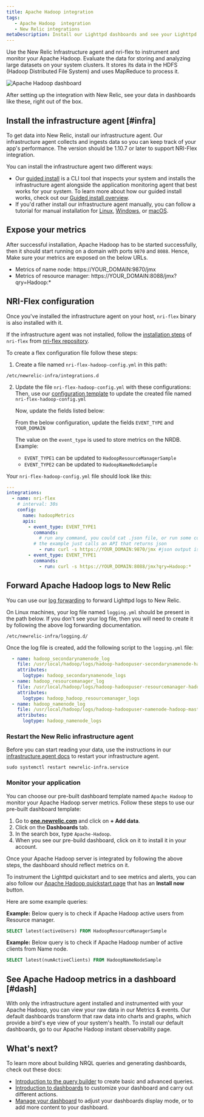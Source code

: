 ```yaml
---
title: Apache Hadoop integration
tags:
   - Apache Hadoop  integration
   - New Relic integrations
metaDescription: Install our Lighttpd dashboards and see your Lighttpd  data in New Relic.
---
```


Use the New Relic Infrastructure agent and nri-flex to instrument and monitor your Apache Hadoop. Evaluate the data for storing and analyzing large datasets on your system clusters. It stores its data in the HDFS (Hadoop Distributed File System) and uses MapReduce to process it.


<img
    title="Apache Hadoop dashboard"
    alt="Apache Hadoop dashboard"
    src={infrastructureApacheHadoopDashboard}
/>

<figcaption>
After setting up the integration with New Relic, see your data in dashboards like these, right out of the box.
</figcaption>

## Install the infrastructure agent [#infra]

To get data into New Relic, install our infrastructure agent. Our infrastructure agent collects and ingests data so you can keep track of your app's performance. The version should be 1.10.7 or later to support NRI-Flex integration.

You can install the infrastructure agent two different ways:

* Our [guided install](https://one.newrelic.com/nr1-core?state=4f81feab-35f7-e97e-9903-52510f8542bd) is a CLI tool that inspects your system and installs the infrastructure agent alongside the application monitoring agent that best works for your system. To learn more about how our guided install works, check out our [Guided install overview](/docs/infrastructure/host-integrations/installation/new-relic-guided-install-overview).
* If you'd rather install our infrastructure agent manually, you can follow a tutorial for manual installation for [Linux](/docs/infrastructure/install-infrastructure-agent/linux-installation/install-infrastructure-monitoring-agent-linux), [Windows](/docs/infrastructure/install-infrastructure-agent/windows-installation/install-infrastructure-monitoring-agent-windows/), or [macOS](/docs/infrastructure/install-infrastructure-agent/macos-installation/install-infrastructure-monitoring-agent-macos/).


## Expose your metrics

After successful installation, Apache Hadoop has to be started successfully, then it should start running on a domain with ports `9870` and `8088`. Hence,  Make sure your metrics are exposed on the below URLs.

- Metrics of name node: https://YOUR_DOMAIN:9870/jmx
- Metrics of resource manager: https://YOUR_DOMAIN:8088/jmx?qry=Hadoop:*



## NRI-Flex configuration

Once you've installed the infrastructure agent on your host, `nri-flex` binary is also installed with it.
  
If the infrastructure agent was not installed, follow the [installation steps](https://github.com/newrelic/nri-flex/blob/master/docs/basic-tutorial.md) of `nri-flex` from [nri-flex repository](https://github.com/newrelic/nri-flex).

To create a flex configuration file follow these steps:

1. Create a file named `nri-flex-hadoop-config.yml` in this path:

  ```shell
  /etc/newrelic-infra/integrations.d
  ```
2. Update the file `nri-flex-hadoop-config.yml` with these configurations:
    Then, use our [configuration template](https://github.com/newrelic/nri-flex/blob/master/examples/json-read-cmd-example.yml) to update the created file named `nri-flex-hadoop-config.yml`

    Now, update the fields listed below:

    From the below configuration, update the fields `EVENT_TYPE` and `YOUR_DOMAIN`

    The value on the `event_type` is used to store metrics on the NRDB.
    Example:
    * `EVENT_TYPE1` can be updated to `HadoopResourceManagerSample`
    * `EVENT_TYPE2` can be updated to `HadoopNameNodeSample`


  Your `nri-flex-hadoop-config.yml` file should look like this:

  ```yml
  ---
  integrations:
    - name: nri-flex
      # interval: 30s
      config:
        name: hadoopMetrics
        apis:
          - event_type: EVENT_TYPE1
            commands: 
              # run any command, you could cat .json file, or run some commands that produce a json output
            # the example just calls an API that returns json
              - run: curl -s https://YOUR_DOMAIN:9870/jmx #json output is retrieved from this command
          - event_type: EVENT_TYPE1
            commands: 
              - run: curl -s https://YOUR_DOMAIN:8088/jmx?qry=Hadoop:*

  ```

## Forward Apache Hadoop logs to New Relic
  
You can use our [log forwarding](/docs/logs/forward-logs/forward-your-logs-using-infrastructure-agent/) to forward Lighttpd logs to New Relic.

On Linux machines, your log file named `logging.yml` should be present in the path below. If you don't see your log file, then you will need to create it by following the above log forwarding documentation.

```shell
/etc/newrelic-infra/logging.d/
```

Once the log file is created, add the following script to the `logging.yml` file:

```yml
  - name: hadoop_secondarynamenode_log
    file: /usr/local/hadoop/logs/hadoop-hadoopuser-secondarynamenode-hadoop-master.log
    attributes:
      logtype: hadoop_secondarynamenode_logs
  - name: hadoop_resourcemanager_log
    file: /usr/local/hadoop/logs/hadoop-hadoopuser-resourcemanager-hadoop-master.log
    attributes:
      logtype: hadoop_hadoop_resourcemanager_logs
  - name: hadoop_namenode_log
    file: /usr/local/hadoop/logs/hadoop-hadoopuser-namenode-hadoop-master.log
    attributes:
      logtype: hadoop_namenode_logs
```



### Restart the New Relic infrastructure agent

Before you can start reading your data, use the instructions in our [infrastructure agent docs](/docs/infrastructure/install-infrastructure-agent/manage-your-agent/start-stop-restart-infrastructure-agent/) to restart your infrastructure agent.

```shell
sudo systemctl restart newrelic-infra.service
```


###  Monitor your application

You can choose our pre-built dashboard template named `Apache Hadoop` to monitor your Apache Hadoop server metrics. Follow these steps to use our pre-built dashboard template:

1. Go to **[one.newrelic.com](https://one.newrelic.com/)** and click on **+ Add data**.
2.  Click on the **Dashboards** tab.
3.  In the search box, type `Apache-Hadoop`.
4.  When you see our pre-build dashboard, click on it to install it in your account.

Once your Apache Hadoop server is integrated by following the above steps, the dashboard should reflect metrics on it.

To instrument the Lighttpd quickstart and to see metrics and alerts, you can also follow our [Apache Hadoop quickstart page](https://newrelic.com/instant-observability/apache-hadoop) that has an **Install now** button.

Here are some example queries:

**Example:** Below query is to check if Apache Hadoop active users from Resource manager.
  
```sql
SELECT latest(activeUsers) FROM HadoopResourceManagerSample
```

**Example:** Below query is to check if Apache Hadoop number of active clients from Name node.
  
```sql
SELECT latest(numActiveClients) FROM HadoopNameNodeSample
```


## See Apache Hadoop metrics in a dashboard [#dash]

With only the infrastructure agent installed and instrumented with your Apache Hadoop, you can view your raw data in our Metrics & events. Our default dashboards transform that raw data into charts and graphs, which provide a bird's eye view of your system's health. To install our default dashboards, go to our Apache Hadoop instant observability page.

## What's next?

To learn more about building NRQL queries and generating dashboards, check out these docs:

* [Introduction to the query builder](/docs/query-your-data/explore-query-data/query-builder/introduction-query-builder) to create basic and advanced queries.
* [Introduction to dashboards](/docs/query-your-data/explore-query-data/dashboards/introduction-dashboards) to customize your dashboard and carry out different actions.
* [Manage your dashboard](/docs/query-your-data/explore-query-data/dashboards/manage-your-dashboard) to adjust your dashboards display mode, or to add more content to your dashboard.